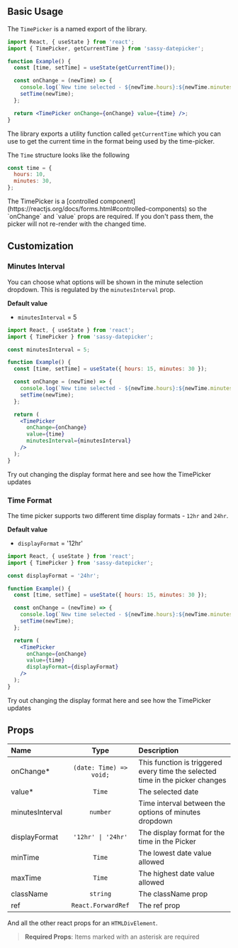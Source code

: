 
## Basic Usage

The `TimePicker` is a named export of the library.

```jsx
import React, { useState } from 'react';
import { TimePicker, getCurrentTime } from 'sassy-datepicker';

function Example() {
  const [time, setTime] = useState(getCurrentTime());

  const onChange = (newTime) => {
    console.log(`New time selected - ${newTime.hours}:${newTime.minutes}`);
    setTime(newTime);
  };

  return <TimePicker onChange={onChange} value={time} />;
}
```

The library exports a utility function called `getCurrentTime` which you can use to get the current time in the format being used by the time-picker.

The `Time` structure looks like the following

```js
const time = {
  hours: 10,
  minutes: 30,
};
```

<Callout emoji="⚠️">
  The TimePicker is a [controlled
  component](https://reactjs.org/docs/forms.html#controlled-components) so the
  `onChange` and `value` props are required. If you don't pass them, the picker
  will not re-render with the changed time.
</Callout>

## Customization

### Minutes Interval

You can choose what options will be shown in the minute selection dropdown. This is regulated by the `minutesInterval` prop.

**Default value**

- `minutesInterval` = 5

```jsx
import React, { useState } from 'react';
import { TimePicker } from 'sassy-datepicker';

const minutesInterval = 5;

function Example() {
  const [time, setTime] = useState({ hours: 15, minutes: 30 });

  const onChange = (newTime) => {
    console.log(`New time selected - ${newTime.hours}:${newTime.minutes}`);
    setTime(newTime);
  };

  return (
    <TimePicker
      onChange={onChange}
      value={time}
      minutesInterval={minutesInterval}
    />
  );
}
```

Try out changing the display format here and see how the TimePicker updates

<TimePickerMinutesIntervalDemo />

### Time Format

The time picker supports two different time display formats - `12hr` and `24hr`.

**Default value**

- `displayFormat` = '12hr'

```jsx
import React, { useState } from 'react';
import { TimePicker } from 'sassy-datepicker';

const displayFormat = '24hr';

function Example() {
  const [time, setTime] = useState({ hours: 15, minutes: 30 });

  const onChange = (newTime) => {
    console.log(`New time selected - ${newTime.hours}:${newTime.minutes}`);
    setTime(newTime);
  };

  return (
    <TimePicker
      onChange={onChange}
      value={time}
      displayFormat={displayFormat}
    />
  );
}
```

Try out changing the display format here and see how the TimePicker updates

<TimePickerDisplayFormatDemo />

## Props

| Name            |          Type           | Description                                                                   |
| :-------------- | :---------------------: | :---------------------------------------------------------------------------- |
| onChange\*      | `(date: Time) => void;` | This function is triggered every time the selected time in the picker changes |
| value\*         |         `Time`          | The selected date                                                             |
| minutesInterval |        `number`         | Time interval between the options of minutes dropdown                         |
| displayFormat   |   `'12hr' \| '24hr'`    | The display format for the time in the Picker                                 |
| minTime         |         `Time`          | The lowest date value allowed                                                 |
| maxTime         |         `Time`          | The highest date value allowed                                                |
| className       |        `string`         | The className prop                                                            |
| ref             |   `React.ForwardRef`    | The ref prop                                                                  |

And all the other react props for an `HTMLDivElement`.

> **Required Props**: Items marked with an asterisk are required
